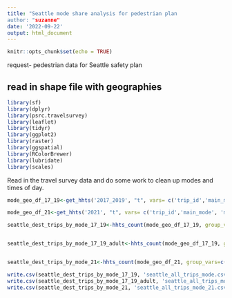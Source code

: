 ```yaml
---
title: "Seattle mode share analysis for pedestrian plan
author: "suzanne"
date: '2022-09-22'
output: html_document
---
```


```r
knitr::opts_chunk$set(echo = TRUE)
```
request- pedestrian data for Seattle safety plan

## read in shape file with geographies

```r
library(sf)
library(dplyr)
library(psrc.travelsurvey)
library(leaflet)
library(tidyr)
library(ggplot2)
library(raster)
library(ggspatial)
library(RColorBrewer)
library(lubridate)
library(scales)
```


Read in the travel survey data and do some work to clean up modes and times of day.
```r
mode_geo_df_17_19<-get_hhts('2017_2019', "t", vars= c('trip_id','main_mode', 'mode_simple','d_puma10'))%>%filter(d_puma10 %in% c(11601, 11602, 11603, 11604, 11605))

mode_geo_df_21<-get_hhts('2021', "t", vars= c('trip_id','main_mode', 'mode_simple','d_puma10'))%>%filter(d_puma10 %in% c(11601, 11602, 11603, 11604, 11605))

```

```r
seattle_dest_trips_by_mode_17_19<-hhts_count(mode_geo_df_17_19, group_vars=c('mode_simple'),spec_wgt='trip_weight_2017_2019_v2021')


seattle_dest_trips_by_mode_17_19_adult<-hhts_count(mode_geo_df_17_19, group_vars=c('mode_simple'),spec_wgt='trip_weight_2017_2019_v2021_adult')


seattle_dest_trips_by_mode_21<-hhts_count(mode_geo_df_21, group_vars=c('mode_simple'),spec_wgt='trip_weight_2021_ABS_Panel_adult')

write.csv(seattle_dest_trips_by_mode_17_19, 'seattle_all_trips_mode.csv')
write.csv(seattle_dest_trips_by_mode_17_19_adult, 'seattle_all_trips_mode_adult.csv')
write.csv(seattle_dest_trips_by_mode_21, 'seattle_all_trips_mode_21.csv')

```

